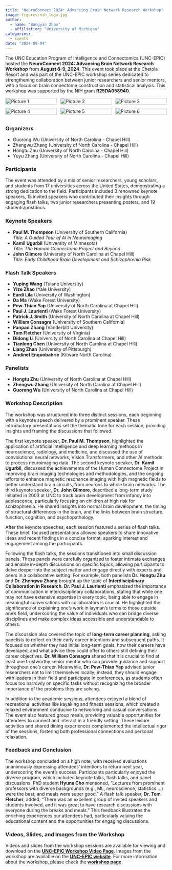 ```yaml
---
title: "NeuroConnect 2024: Advancing Brain Network Research Workshop"
image: figures/nih_logo.jpg
author:
  - name: "Bangyao Zhao"
  - affiliation: "University of Michigan"
categories:
  - Events
date: "2024-09-04"
---
```


The UNC Education Program of Intelligence and Connectomics (UNC-EPIC) hosted the **NeuroConnect 2024: Advancing Brain Network Research Workshop** from **August 8–9, 2024**. This event took place at the Chetola Resort and was part of the UNC-EPIC workshop series dedicated to strengthening collaboration between junior researchers and senior mentors, with a focus on brain connectome construction and statistical analysis. This workshop was supported by the NIH grant **R25DA058940**.

```{=html}
<div style="display: flex; flex-wrap: wrap; justify-content: space-between;">

  <div style="width: 32%; margin-bottom: 10px;">
    <img src="figures/NeuroConnect2024/Picture1.jpg" alt="Picture 1" style="width: 100%;">
  </div>

  <div style="width: 32%; margin-bottom: 10px;">
    <img src="figures/NeuroConnect2024/Picture2.jpg" alt="Picture 2" style="width: 100%;">
  </div>

  <div style="width: 32%; margin-bottom: 10px;">
    <img src="figures/NeuroConnect2024/Picture3.jpg" alt="Picture 3" style="width: 100%;">
  </div>

  <div style="width: 32%; margin-bottom: 10px;">
    <img src="figures/NeuroConnect2024/Picture4.jpg" alt="Picture 4" style="width: 100%;">
  </div>

  <div style="width: 32%; margin-bottom: 10px;">
    <img src="figures/NeuroConnect2024/Picture5.jpg" alt="Picture 5" style="width: 100%;">
  </div>

  <div style="width: 32%; margin-bottom: 10px;">
    <img src="figures/NeuroConnect2024/Picture6.jpg" alt="Picture 6" style="width: 100%;">
  </div>

</div>
```


### Organizers
- Guorong Wu (University of North Carolina - Chapel Hill)
- Zhengwu Zhang (University of North Carolina - Chapel Hill)
- Hongtu Zhu (University of North Carolina - Chapel Hill)
- Yuyu Zhang (University of North Carolina - Chapel Hill)

### Participants
The event was attended by a mix of senior researchers, young scholars, and students from 17 universities across the United States, demonstrating a strong dedication to the field. Participants included 3 renowned keynote speakers, 15 invited speakers who contributed their insights through engaging flash talks, two junior researchers presenting posters, and 19 students/postdocs.

### Keynote Speakers
- **Paul M. Thompson** (University of Southern California)  
  *Title: A Guided Tour of AI in Neuroimaging*
- **Kamil Ugurbil** (University of Minnesota)  
  *Title: The Human Connectome Project and Beyond*
- **John Gilmore** (University of North Carolina at Chapel Hill)  
  *Title: Early Childhood Brain Development and Schizophrenia Risk*

### Flash Talk Speakers
- **Yuping Wang** (Tulane University)
- **Yize Zhao** (Yale University)
- **Eardi Lila** (University of Washington)
- **Da Ma** (Wake Forest University)
- **Pew-Thian Yap** (University of North Carolina at Chapel Hill)
- **Paul J. Laurienti** (Wake Forest University)
- **Patrick J. Smith** (University of North Carolina at Chapel Hill)
- **William Consagra** (University of Southern California)
- **Panpan Zhang** (Vanderbilt University)
- **Tom Fletcher** (University of Virginia)
- **Didong Li** (University of North Carolina at Chapel Hill)
- **Tianlong Chen** (University of North Carolina at Chapel Hill)
- **Liang Zhan** (University of Pittsburgh)
- **Andinet Enquobahrie** (Kitware North Carolina)

### Panelists
- **Hongtu Zhu** (University of North Carolina at Chapel Hill)
- **Zhengwu Zhang** (University of North Carolina at Chapel Hill)
- **Guorong Wu** (University of North Carolina at Chapel Hill)

### Workshop Description
The workshop was structured into three distinct sessions, each beginning with a keynote speech delivered by a prominent speaker. These introductory presentations set the thematic tone for each session, providing insights and framing the discussions that followed.

The first keynote speaker, **Dr. Paul M. Thompson**, highlighted the application of artificial intelligence and deep learning methods in neuroscience, radiology, and medicine, and discussed the use of convolutional neural networks, Vision Transformers, and other AI methods to process neuroimaging data. The second keynote speaker, **Dr. Kamil Ugurbil**, discussed the achievements of the Human Connectome Project in improving brain imaging technologies and methodologies, and the ongoing efforts to enhance magnetic resonance imaging with high magnetic fields to better understand brain circuits, from neurons to whole brain networks. The third keynote speaker, **Dr. John Gilmore**, described a long-term study initiated in 2003 at UNC to track brain development from infancy into adolescence, particularly focusing on children at high risk for schizophrenia. He shared insights into normal brain development, the timing of structural differences in the brain, and the links between brain structure, function, cognition, and psychopathology.

After the keynote speeches, each session featured a series of flash talks. These brief, focused presentations allowed speakers to share innovative ideas and recent findings in a concise format, sparking interest and engagement among the participants.

Following the flash talks, the sessions transitioned into small discussion panels. These panels were carefully organized to foster intimate exchanges and enable in-depth discussions on specific topics, allowing participants to delve deeper into the subject matter and engage directly with experts and peers in a collaborative setting. For example, both panelists **Dr. Hongtu Zhu** and **Dr. Zhengwu Zhang** brought up the topic of **Interdisciplinary Collaboration in Research**. **Dr. Paul J. Laurienti** emphasized the importance of communication in interdisciplinary collaborations, stating that while one may not have extensive expertise in every topic, being able to engage in meaningful conversations with collaborators is crucial. He highlighted the significance of explaining one's work in layman's terms to those outside one's field, underscoring the value of individuals who can bridge diverse disciplines and make complex ideas accessible and understandable to others.

The discussion also covered the topic of **long-term career planning**, asking panelists to reflect on their early career intentions and subsequent paths. It focused on whether they had initial long-term goals, how their careers have developed, and what advice they could offer to others still defining their career objectives. **Dr. William Consagra** shared that it is crucial to find at least one trustworthy senior mentor who can provide guidance and support throughout one's career. Meanwhile, **Dr. Pew-Thian Yap** advised junior researchers not to limit themselves locally; instead, they should engage with leaders in their field and participate in conferences, as students often focus too narrowly on specific tasks without recognizing the broader importance of the problems they are solving.

In addition to the academic sessions, attendees enjoyed a blend of recreational activities like kayaking and fitness sessions, which created a relaxed environment conducive to networking and casual conversations. The event also featured group meals, providing valuable opportunities for attendees to connect and interact in a friendly setting. These leisure activities and shared dining experiences complemented the intellectual rigor of the sessions, fostering both professional connections and personal relaxation.

### Feedback and Conclusion
The workshop concluded on a high note, with received evaluations unanimously expressing attendees' intentions to return next year, underscoring the event's success. Participants particularly enjoyed the diverse program, which included keynote talks, flash talks, and panel discussions. PhD student **Hyuna Cho** mentioned, "Lectures from prominent professors with diverse backgrounds (e.g., ML, neuroscience, statistics ...) were the best, and meals were super good." A flash talk speaker, **Dr. Tom Fletcher**, added, "There was an excellent group of invited speakers and students involved, and it was great to have research discussions with everyone during the breaks and meals." This feedback illustrates the enriching experiences our attendees had, particularly valuing the educational content and the opportunities for engaging discussions.

### Videos, Slides, and Images from the Workshop
Videos and slides from the workshop sessions are available for viewing and download on the [**UNC-EPIC Workshop Video Page**](https://www.youtube.com/playlist?list=PL6rcSoHQ8t-PQwqOu3nGksTcrJeRjWwo_). Images from the workshop are available on the [**UNC-EPIC website**](https://www.unc-epic.org/). For more information about the workshop, please check the [**workshop page**](https://www.unc-epic.org/workshop).
